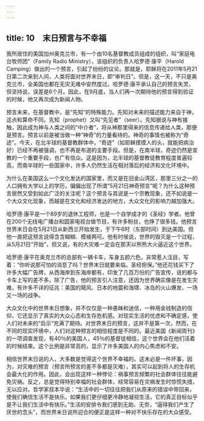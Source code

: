 ```yaml
---
---
---
```

title: 10　末日预言与不幸福
---




我所居住的美国加州奥克兰市，有一个由10名基督教成员组成的组织，叫“家庭电台牧师团”（Family Radio Ministry），该组织的负责人哈罗德·康平（Harold Camping）做出的一个预言，引起了纷纷的议论。那就是，耶稣将在2011年5月21日第二次来到人间，人类将面对世界末日，即“审判日”。但是，这一天，不只是奥克兰市，全美国也都在无灾无难中安然度过。哈罗德·康平承认自己的预言失灵，但坚持说，误差是6个月。因此，在9月底，当人们再一次期待他的预言得到验证的时候，他又再次成为新闻人物。

预言未来，在基督教中，是“先知”的特殊能力。先知对未来的描述能力来自于神，这点和算命不同。先知（prophet）又叫“先见者”（seer）。先知据说与神有接触，因此成为神与人类之间的“中介者”，将从神那里得来的信息传递给人类，那便是预言。预言以前是被当做一种“神奇”的力量看待的。神奇的事情也被称为“奇迹”。今天，在北半球的基督教群体中，“奇迹”（如耶稣摸摸人的头，就能把病治好）已经不再被强调，也不再是布道的主要手段。但是，在南半球，奇迹仍然是宣教的一个重要手段，也广有信众。这是因为，北半球的基督教徒教育程度普遍较高，而南半球的一些国家中，许多人仍然生活在相对落后的经济和文化环境中。

为什么在美国这么一个文化发达的国家里，而又是在旧金山湾区，那里三分之一的人口拥有大学以上的学历，偏偏出现了所谓“5月21日神奇预言”呢？为什么这种预言居然又受到如此广泛的关注呢？这个预言与其说是一个宗教现象，还不如说是一个大众文化现象，而越是在文化和经济发达的地方，大众文化的影响力越加强大。

哈罗德·康平是一个89岁的退休工程师，也是一个自学成才的《圣经》学者。他曾在200个无线电广播台和圆家电视台做节目，有许多粉丝，也挣了很多钱。他预言世界末日会在5月21日从新西兰开始发生，于下午6时（东部时间）到达美国。但他一直把这预言说得含含糊糊、模棱两可。他有时侯说，世界的毁灭是一个过程，从5月21日“开始”，但又说，有的大灾难一定会在那天以熊熊大火逼近这个世界。

哈罗德·康平在奥克兰市的总部有一辆卡车，车身五颜六色，非常惹人注目，写着：“你听说那可怕的消息了吗？世界末日就要来临。圣经担保。”他还花钱买下了许多大幅广告牌，从西海岸到东海岸都有，印发了几百万份的广告宣传，说的都与卡车上写的差不多。除了广告，他的预言引人注意，还因为世界确实像是在发生灾难，有许多不详的征兆：美国的飓风、日本的地震和海啸、冰岛的火山爆发、一场又一场的战争。

大众文化中的世界末日想象，并不仅仅是一种愚昧和迷信，一种用金钱制造的信仰，它还显示了真实的大众心态和生存危机感。对现实生活的忧虑和不确定感，使人们对未来的“启示”充满了期待。对世界末日的预言，这并不是第一次，然而，在不同的现实环境中，人们对这种预言的相信程度是不同的。最近美国《新闻周刊》的一项调查发现，有40％的美国人，45％的基督徒相信，这个世界会在他们活着的时候结束。这个比例是非常高的，显示了许多美国人的内心焦虑和不安。

相信世界末日说的人，大多数是觉得这个世界不幸福的。这未必是一件坏事，因为，对灾难的预言（预言所预言的差不多都是灾难），其实可以起到将人的生存机会最大化的作用。因此，会出现这样一种悖论：祸事预言频繁的社会群体往往能避免灾祸。反之，总是觉得特别幸福的社会群体，经常容易在灾祸发生时惊慌失措，无以应对。哲学家叔本华说：“生活中的一切往往把我们从原来的错误中带回来，使我们确信生活不是快乐。如果我们更仔细更冷静地凝视生活，它的真正目标似乎是不让我们生活中有快乐。”生活的安排令我们感到无助、无奈，“逼得我们产生了厌世的念头”，而世界末日说所迎合的便正是这样一种对不快乐存在的大众感受。